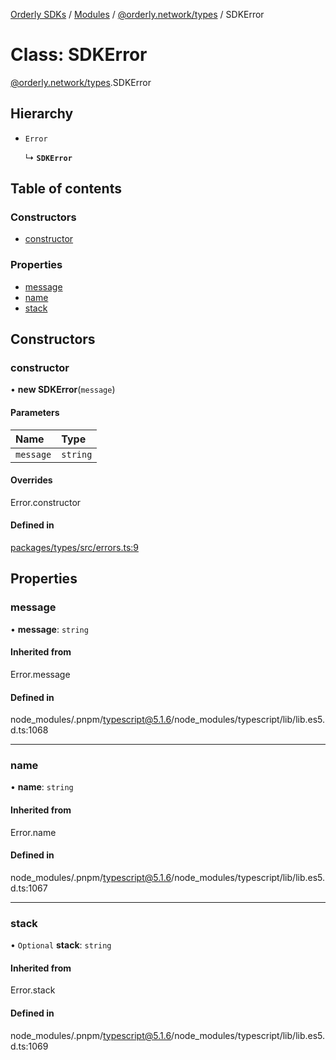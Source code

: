 [Orderly SDKs](./../README) / [Modules](./../modules) / [@orderly.network/types](./../modules/orderly_network_types) / SDKError

# Class: SDKError

[@orderly.network/types](./../modules/orderly_network_types).SDKError

## Hierarchy

- `Error`

  ↳ **`SDKError`**

## Table of contents

### Constructors

- [constructor](./orderly_network_types.SDKError#constructor)

### Properties

- [message](./orderly_network_types.SDKError#message)
- [name](./orderly_network_types.SDKError#name)
- [stack](./orderly_network_types.SDKError#stack)

## Constructors

### constructor

• **new SDKError**(`message`)

#### Parameters

| Name | Type |
| :------ | :------ |
| `message` | `string` |

#### Overrides

Error.constructor

#### Defined in

[packages/types/src/errors.ts:9](https://github.com/OrderlyNetwork/js-sdk/blob/6414be9e/packages/types/src/errors.ts#L9)

## Properties

### message

• **message**: `string`

#### Inherited from

Error.message

#### Defined in

node_modules/.pnpm/typescript@5.1.6/node_modules/typescript/lib/lib.es5.d.ts:1068

___

### name

• **name**: `string`

#### Inherited from

Error.name

#### Defined in

node_modules/.pnpm/typescript@5.1.6/node_modules/typescript/lib/lib.es5.d.ts:1067

___

### stack

• `Optional` **stack**: `string`

#### Inherited from

Error.stack

#### Defined in

node_modules/.pnpm/typescript@5.1.6/node_modules/typescript/lib/lib.es5.d.ts:1069
